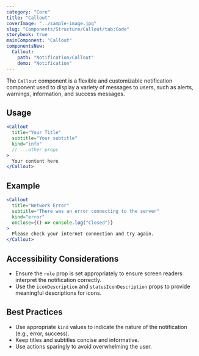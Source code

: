 ```yaml
---
category: "Core"
title: "Callout"
coverImage: "../sample-image.jpg"
slug: "Components/Structure/Callout/tab:Code"
storybook: true
mainComponent: "Callout"
componentsNew:
  Callout:
    path: "Notification/Callout"
    demo: "Notification"
---
```


The `Callout` component is a flexible and customizable notification component used to display a variety of messages to users, such as alerts, warnings, information, and success messages.

## Usage

```jsx live
<Callout
  title="Your Title"
  subtitle="Your subtitle"
  kind="info"
  // ...other props
>
  Your content here
</Callout>
```

## Example

```jsx live
<Callout
  title="Network Error"
  subtitle="There was an error connecting to the server"
  kind="error"
  onClose={() => console.log("Closed")}
>
  Please check your internet connection and try again.
</Callout>
```

## Accessibility Considerations

- Ensure the `role` prop is set appropriately to ensure screen readers interpret the notification correctly.
- Use the `iconDescription` and `statusIconDescription` props to provide meaningful descriptions for icons.

## Best Practices

- Use appropriate `kind` values to indicate the nature of the notification (e.g., error, success).
- Keep titles and subtitles concise and informative.
- Use actions sparingly to avoid overwhelming the user.
